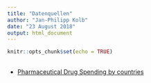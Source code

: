 ```yaml
---
title: "Datenquellen"
author: "Jan-Philipp Kolb"
date: "23 August 2018"
output: html_document
---
```


```r
knitr::opts_chunk$set(echo = TRUE)
```

## 

- [Pharmaceutical Drug Spending by countries](https://datahub.io/core/pharmaceutical-drug-spending)
